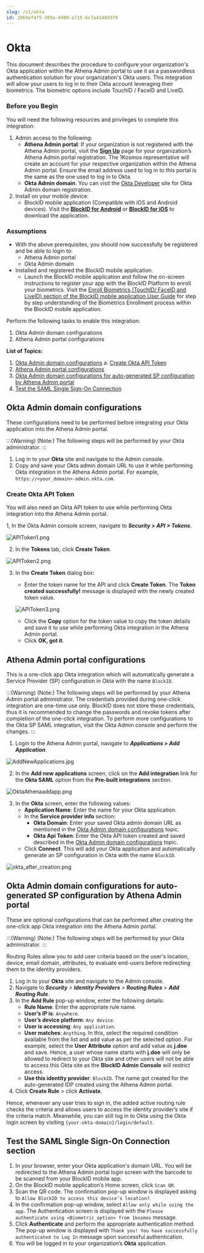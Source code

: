 ```yaml
---
slug: /v1/okta
id: Z869ef4f5-309a-4480-a715-6c7a4148d3f9
---
```

# Okta

This document describes the procedure to configure your organization's Okta application within the Athena Admin portal to use it as a passwordless authentication solution for your organization's Okta users. This integration will allow your users to log in to their Okta account leveraging their biometrics. The biometric options include TouchID / FaceID and LiveID.

### Before you Begin
You will need the following resources and privileges to complete this integration:
1. Admin access to the following:
    * **Athena Admin portal**: If your organization is not registered with the Athena Admin portal, visit the **[Sign Up](https://www.1kosmos.com/blockid-free-trial)** page for your organization’s Athena Admin portal registration. The 1Kosmos representative will create an account for your respective organization within the Athena Admin portal. Ensure the email address used to log in to this portal is the same as the one used to log in to Okta.
    * **Okta Admin domain**. You can visit the [Okta Developer](https://developer.okta.com) site for Okta Admin domain registration. 
2. Install on your mobile device:
    * BlockID mobile application (Compatible with iOS and Android devices). Visit the **[BlockID for Android](https://play.google.com/store/apps/details?id=com.onekosmos.kernel.blockid)** or **[BlockID for iOS](https://apps.apple.com/us/app/blockid/id1539421428)** to download the application.

### Assumptions
* With the above prerequisites, you should now successfully be registered and be able to login to:
    * Athena Admin portal
    * Okta Admin domain
* Installed and registered the BlockID mobile application.
    * Launch the BlockID mobile application and follow the on-screen instructions to register your app with the BlockID Platform to enroll your biometrics. Visit the [Enroll Biometrics (TouchID/ FaceID and LiveID) section of the BlockID mobile application User Guide](https://1kosmos.document360.io/docs/blockid-mobile-application-user-guide#EnrollBio) for step by step understanding of the Biometrics Enrollment process within the BlockID mobile application.

Perform the following tasks to enable this integration:

1. Okta Admin domain configurations
2. Athena Admin portal configurations

**List of Topics:**

1. [Okta Admin domain configurations](#Oktaconfig)
    a. [Create Okta API Token](#OktaAPItoken)
2. [Athena Admin portal configurations](#Athenaconfig)
3. [Okta Admin domain configurations for auto-generated SP configuration by Athena Admin portal](#Oktaconfig1)
4. [Test the SAML Single Sign-On Connection](#TestSAML)

## <a name = "Oktaconfig"></a>Okta Admin domain configurations

These configurations need to be performed before integrating your Okta application into the Athena Admin portal.

:::(Warning) (Note:)
The following steps will be performed by your Okta administrator. 
:::

1. Log in to your **Okta** site and navigate to the Admin console.
2. Copy and save your Okta admin domain URL to use it while performing Okta integration in the Athena Admin portal. For example, `https://<your_domain>-admin.okta.com`.

### <a name = "OktaAPItoken"></a>Create Okta API Token

You will also need an Okta API token to use while performing Okta integration into the Athena Admin portal. 

1, In the Okta Admin console screen, navigate to ***Security > API > Tokens***.

![APIToken1.png](https://cdn.document360.io/aeae7c88-d2f4-4a9c-bba9-c4f368260d78/Images/Documentation/APIToken1.png)

2. In the **Tokens** tab, click **Create Token**. 

![APIToken2.png](https://cdn.document360.io/aeae7c88-d2f4-4a9c-bba9-c4f368260d78/Images/Documentation/APIToken2.png)

3. In the **Create Token** dialog box:
    * Enter the token name for the API and click **Create Token**. The **Token created successfully!** message is displayed with the newly created token value.

    ![APIToken3.png](https://cdn.document360.io/aeae7c88-d2f4-4a9c-bba9-c4f368260d78/Images/Documentation/APIToken3.png)

    
    * Click the **Copy** option for the token value to copy the token details and save it to use while performing Okta integration in the Athena Admin portal.
    * Click **OK, got it**.

## <a name = "Athenaconfig"></a>Athena Admin portal configurations

This is a one-click app Okta integration which will automatically generate a Service Provider (SP) configuration in Okta with the name `BlockID`.

:::(Warning) (Note:)
The following steps will be performed by your Athena Admin portal administrator. The credentials provided during one-click integration are one-time use only. BlockID does not store these credentials, thus it is recommended to change the passwords and revoke tokens after completion of the one-click integration. To perform more configurations to the Okta SP SAML integration, visit the Okta Admin console and perform the changes. 
:::

1. Login to the Athena Admin portal, navigate to ***Applications > Add Application***.

![AddNewApplications.jpg](https://cdn.document360.io/aeae7c88-d2f4-4a9c-bba9-c4f368260d78/Images/Documentation/AddNewApplications.jpg)

2. In the **Add new applications** screen, click on the **Add integration** link for the **Okta SAML** option from the **Pre-built integrations** section.

![OktaAthenaaddapp.png](https://cdn.document360.io/aeae7c88-d2f4-4a9c-bba9-c4f368260d78/Images/Documentation/OktaAthenaaddapp%281%29.png)
 
3.  In the **Okta** screen, enter the following values:
    *  **Application Name**: Enter the name for your Okta application.
    *  In the **Service provider info** section:
        *  **Okta Domain**: Enter your saved Okta admin domain URL as mentioned in the [Okta Admin domain configurations](#Oktaconfig) topic.
        *  **Okta Api Token**: Enter the Okta API token created and saved described in the [Okta Admin domain configurations](#Oktaconfig) topic. 
    *  Click **Connect**. This will add your Okta application and automatically generate an SP configuration in Okta with the name `BlockID`.

![okta_after_creation.png](https://cdn.document360.io/aeae7c88-d2f4-4a9c-bba9-c4f368260d78/Images/Documentation/okta_after_creation.png)

## <a name = "Oktaconfig1"></a>Okta Admin domain configurations for auto-generated SP configuration by Athena Admin portal

These are optional configurations that can be performed after creating the one-click app Okta integration into the Athena Admin portal.

:::(Warning) (Note:)
The following steps will be performed by your Okta administrator. 
:::

Routing Rules allow you to add user criteria based on the user's location, device, email domain, attributes, to evaluate end-users before redirecting them to the identity providers.

1. Log in to your **Okta** site and navigate to the Admin console.
2. Navigate to ***Security** > **Identity Providers** > **Routing Rules** > **Add Routing Rule***.
3. In the **Add Rule** pop-up window, enter the following details:
    * **Rule Name**:  Enter the appropriate rule name.
    * **User’s IP is**:  `Anywhere`.
    * **User’s device platform**:  `Any device`.
    * **User is accessing**:  `Any application`.
    * **User matches**: `Anything`.
	    In this, select the required condition available from the list and add value as per the selected option. For example, select the **User Attribute** option and add value as **j.doe** and save. Hence, a user whose name starts with **j.doe** will only be allowed to redirect to your Okta site and other users will not be able to access this Okta site as the **BlockID Admin Console** will restrict access.
    * **Use this identity provider**: `BlockID`. The name got created for the auto-generated IDP created using the Athena Admin portal.
3. Click **Create Rule** > click **Activate**.

Hence, whenever any user tries to sign in, the added active routing rule checks the criteria and allows users to access the identity provider’s site if the criteria match. Meanwhile, you can still log in to Okta using the Okta login screen by visiting `{your-okta-domain}/login/default`.

## <a name = "TestSAML"></a>Test the SAML Single Sign-On Connection section

1. In your browser, enter your Okta application's domain URL. You will be redirected to the Athena Admin portal login screen with the barcode to be scanned from your BlockID mobile app.
2. On the BlockID mobile application’s Home screen, click `Scan QR`.
3. Scan the QR code. The confirmation pop-up window is displayed asking to `Allow BlockID to access this device’s location?`.
4. In the confirmation pop-up window, select `Allow only while using the app`. The Authentication screen is displayed with the `Please authenticate using <Biometric_option> from 1kosmos` message.
5. Click **Authenticate** and perform the appropriate authentication method. The pop-up window is displayed with `Thank you! You have successfully authenticated to Log In` message upon successful authentication.
6. You will be logged in to your organization’s **Okta** application.

